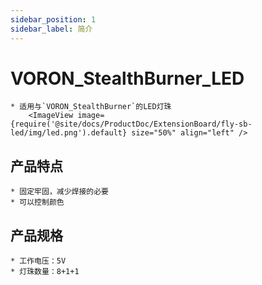 ```yaml
---
sidebar_position: 1
sidebar_label: 简介
---
```



# VORON_StealthBurner_LED

    * 适用与`VORON_StealthBurner`的LED灯珠
        <ImageView image={require('@site/docs/ProductDoc/ExtensionBoard/fly-sb-led/img/led.png').default} size="50%" align="left" />

## 产品特点

    * 固定牢固，减少焊接的必要
    * 可以控制颜色

## 产品规格

    * 工作电压：5V
    * 灯珠数量：8+1+1

